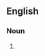 ==English==

===Noun===
{{en-noun|sg=[[baby]] [[sitter]]}}

# {{rare}} {{alternative spelling of|[[babysitter]]}}